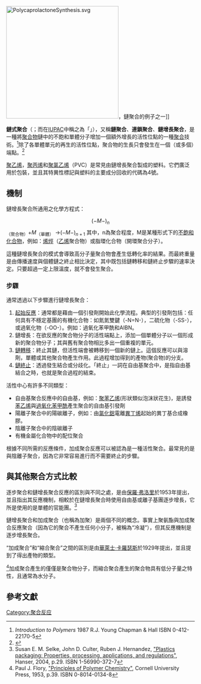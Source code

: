 {{Expand language|1=en|time=2020-07-29T06:26:16+00:00}}
{{Quotebox|title=[[IUPAC|IUPAC]]定義|quote='''鏈式聚合：'''在各個反應步驟的結束時，都可以由一個（或多個）單體與一個（或多個）活性端在[[聚合物|聚合物]]鏈上，可持續性地產生一個（或多個）額外的活性端的[[鏈式反應|鏈式反應]]<ref>{{cite journal|title= Glossary of terms related to kinetics, thermodynamics, and mechanisms of polymerization (IUPAC Recommendations 2008)|journal=[[Pure_and_Applied_Chemistry|Pure and Applied Chemistry]]|year=2008|volume=80|issue=10|pages=2163–2193|doi=10.1351/pac200880102163|url=http://www.iupac.org/publications/pac/pdf/2008/pdf/8010x2163.pdf |last1=Penczek|first1=Stanisław|last2=Moad|first2=Graeme}}</ref>。|width=32%}}
[[File:PolycaprolactoneSynthesis.svg|300px]]，鏈聚合的例子之一]]

'''鏈式聚合'''（{{Lang-en|Chain-growth polymerization}}；而在[[IUPAC|IUPAC]]中稱之為「{{Lang|en|Chain polymerization}}」），又稱'''鏈聚合'''、'''連鎖聚合'''、'''鏈增長聚合'''，是一種將[[聚合物|聚合物]]鏈中的不飽和單體分子增加一個額外增長的活性位點的一種[[聚合|聚合]]技術。<ref>''Introduction to Polymers'' 1987 R.J. Young Chapman & Hall ISBN 0-412-22170-5</ref>除了各單體單元的再生的活性位點，聚合物的生長只會發生在一個（或多個）端點。<ref>{{cite journal
|title=Glossary of basic terms in polymer science (IUPAC Recommendations 1996)
}}</ref>

[[聚乙烯|聚乙烯]]，[[聚丙烯|聚丙烯]]和[[聚氯乙烯|聚氯乙烯]]（PVC）是常見由鏈增長聚合製成的塑料。它們廣泛用於包裝，並且其特異性標記與塑料的主要成分回收的代碼為4號。

==機制==
鏈增長聚合所通用之化學方程式： 

:<math> (-M-)_n</math><sub>（聚合物）</sub><math> + M</math><sub>（單體）</sub><chem> -></chem><math> (-M-)_{n+1}</math>
其中，n為聚合程度，M是某種形式下的[[不飽和化合物|不飽和化合物]]，例如：[[烯烴|烯烴]]（[[乙烯|乙烯]]聚合物）或脂環化合物（開環聚合分子）。

這種鏈增長聚合的模式會導致高分子量聚合物會產生低轉化率的結果。而最終重量是由傳播速度與個體鏈之終止相比決定，其中既包括鏈轉移和鏈終止步驟的速率決定。只要超過一定上限溫度，就不會發生聚合。
===步驟===
通常透過以下步驟進行鏈增長聚合：
#[[起始反應|起始反應]]：通常都是藉由一個引發劑開始此化學流程。典型的引發劑包括：任何具有不穩定基團的有機化合物：如氮氮雙鍵（-N=N-），二硫化物（-SS-），或過氧化物（-OO-）。例如：過氧化苯甲酰和AIBN。
#鏈增長：在欲反應的聚合物分子的活性端點上，添加一個單體分子以一個形成新的聚合物分子；其與舊有聚合物相比多出一個重複的單元。
#[[鏈轉移|鏈轉移]]：終止其鏈，但活性端會被轉移到一個新的鏈上。這個反應可以與溶劑，單體或其他聚合物產生作用。此過程增加得到的產物(聚合物)的分支。
#[[鏈終止|鏈終止]]：透過發生結合或分歧化。「終止」一詞在自由基聚合中，是指自由基結合之時，也就是聚合過程的結束。

活性中心有許多不同類型：
*自由基聚合反應中的自由基，例如：[[聚苯乙烯|聚苯乙烯]](形狀類似泡沫狀花生)，是誘發[[苯乙烯|苯乙烯]]與[[過氧化苯甲酰|過氧化苯甲酰]]產生聚合的自由基引發劑
*陽離子聚合中的陽碳離子，例如：由[[氯化鋁|氯化鋁]]電離[[異丁烯|異丁烯]]起始的異丁基合成橡膠。
*陰離子聚合中的陰碳離子
*有機金屬化合物中的配位聚合

根據不同所需的反應條件，加成聚合反應可以被認為是一種活性聚合。最常見的是與陰離子聚合，因為它非常容易進行而不需要終止的步驟。

==與其他聚合方式比較==
逐步聚合和鏈增長聚合反應的區別與不同之處，是由[[保羅·弗洛里|保羅·弗洛里]]於1953年提出，並且指出其反應機制，相較於在鏈增長聚合時使用自由基或離子基團逐步增長，它所是使用的是單體的官能團。<ref>Susan E. M. Selke, John D. Culter, Ruben J. Hernandez, [http://books.google.com/books?id=1aM9n0hovOoC "Plastics packaging: Properties, processing, applications, and regulations"], Hanser, 2004, p.29. ISBN 1-56990-372-7</ref>

鏈增長聚合和加成聚合（也稱為加聚）是兩個不同的概念。事實上聚氨酯與加成聚合反應聚合（因為它的聚合不產生任何小分子，被稱為“冷凝”），但其反應機制是逐步增長聚合。

“加成聚合”和“縮合聚合”之間的區別是由[[華萊士·卡羅瑟斯|華萊士·卡羅瑟斯]]於1929年提出，並且提到了得出產物的類型。</ref><ref>Paul J. Flory, [http://books.google.com/books?id=CQ0EbEkT5R0C&pg=PA37&lpg=PA37&dq=Carothers+polymer+addition+condensation&source=bl&ots=13v-5Uxvju&sig=h1RcDqB_plK0WR__xwxwjuLybC4&hl=it&ei=wdJUSuKSKY2angPIt4SMDA&sa=X&oi=book_result&ct=result&resnum=1 "Principles of Polymer Chemistry"], Cornell University Press, 1953, p.39. ISBN 0-8014-0134-8</ref>加成聚合產生的僅僅是聚合物分子，而縮合聚合產生的聚合物具有低分子量之特性，且通常為水分子。

==參考文獻==
{{reflist}}

[[Category:聚合反应|Category:聚合反应]]